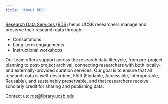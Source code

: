 ```yaml
---
title: "About RDS"
---
```



[Research Data Services (RDS)](https://www.library.ucsb.edu/research-data-services) helps UCSB researchers manage and preserve their research data through:

- Consultations
- Long-term engagements
- Instructional workshops. 

Our team offers support across the research data lifecycle, from pre-project planning to post-project archival, connecting researchers with both locally- and externally-provided curation services. Our goal is to ensure that all research data is well-described, FAIR (Findable, Accessible, Interoperable, Reusable), and sustainably preservable, and that researchers receive scholarly credit for sharing and publishing data.


Contact us: <rds@library.ucsb.edu>
